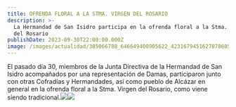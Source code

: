 ```yaml
---
title: OFRENDA FLORAL A LA STMA. VIRGEN DEL ROSARIO
description: >-
  La Hermandad de San Isidro participa en la ofrenda floral a la Stma. Virgen
  del Rosario
publishDate: 2023-09-30T22:00:00.000Z
image: /images/actualidad/385066788_646649400905622_4231679451627878605_n.webp
---
```


El pasado día 30, miembros de la Junta Directiva de la Hermandad de San Isidro acompañados por una representación de Damas, participaron junto con otras Cofradías y Hermandades, así como pueblo de Alcázar en general en la ofrenda floral a la Stma. Virgen del Rosario, como viene siendo tradicional.![](/images/actualidad/385050205_646649397572289_1599753602044157094_n.webp)![](/images/actualidad/385066788_646649400905622_4231679451627878605_n.webp)
